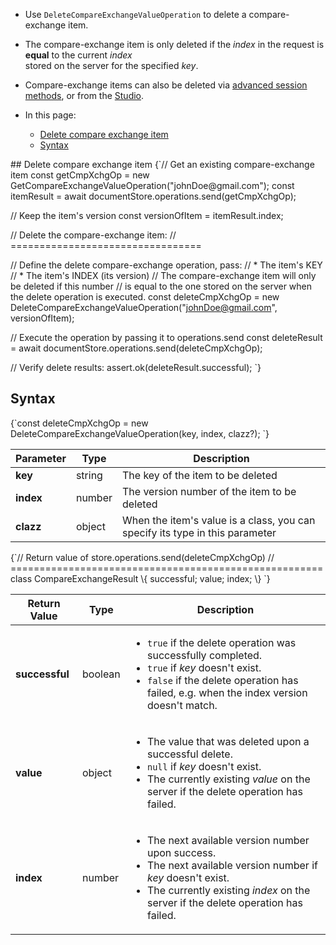 
<Admonition type="note" title="">

* Use `DeleteCompareExchangeValueOperation` to delete a compare-exchange item.  

* The compare-exchange item is only deleted if the _index_ in the request is __equal__ to the current _index_  
  stored on the server for the specified _key_.  

* Compare-exchange items can also be deleted via [advanced session methods](../../../client-api/session/cluster-transaction/compare-exchange.mdx), 
  or from the [Studio](../../../studio/database/documents/compare-exchange-view.mdx).

* In this page:  
  * [Delete compare exchange item](../../../client-api/operations/compare-exchange/delete-compare-exchange-value.mdx#delete-compare-exchange-item)
  * [Syntax](../../../client-api/operations/compare-exchange/delete-compare-exchange-value.mdx#syntax)  

</Admonition>
## Delete compare exchange item

<TabItem value="delete_1" label="delete_1">
<CodeBlock language="js">
{`// Get an existing compare-exchange item
const getCmpXchgOp = new GetCompareExchangeValueOperation("johnDoe@gmail.com");
const itemResult = await documentStore.operations.send(getCmpXchgOp);

// Keep the item's version
const versionOfItem = itemResult.index; 

// Delete the compare-exchange item:
// =================================

// Define the delete compare-exchange operation, pass:
// * The item's KEY
// * The item's INDEX (its version)
//   The compare-exchange item will only be deleted if this number 
//   is equal to the one stored on the server when the delete operation is executed.
const deleteCmpXchgOp = new DeleteCompareExchangeValueOperation("johnDoe@gmail.com", versionOfItem);

// Execute the operation by passing it to operations.send
const deleteResult = await documentStore.operations.send(deleteCmpXchgOp);

// Verify delete results:
assert.ok(deleteResult.successful);
`}
</CodeBlock>
</TabItem>



## Syntax

<TabItem value="syntax_1" label="syntax_1">
<CodeBlock language="js">
{`const deleteCmpXchgOp = new DeleteCompareExchangeValueOperation(key, index, clazz?);
`}
</CodeBlock>
</TabItem>

| Parameter   | Type   | Description                                                                  |
|-------------|--------|------------------------------------------------------------------------------|
| __key__     | string | The key of the item to be deleted                                            |
| __index__   | number | The version number of the item to be deleted                                 |
| __clazz__   | object | When the item's value is a class, you can specify its type in this parameter |

<TabItem value="syntax_2" label="syntax_2">
<CodeBlock language="js">
{`// Return value of store.operations.send(deleteCmpXchgOp)
// ======================================================
class CompareExchangeResult \{
    successful;
    value;
    index;
\}
`}
</CodeBlock>
</TabItem>

| Return Value   | Type    | Description                                                                                                                                                                                                                  |
|----------------|---------|------------------------------------------------------------------------------------------------------------------------------------------------------------------------------------------------------------------------------|
| __successful__ | boolean | <ul><li>`true` if the delete operation was successfully completed.</li><li>`true` if _key_ doesn't exist.</li><li>`false` if the delete operation has failed, e.g. when the index version doesn't match.</li></ul>           |
| __value__      | object  | <ul><li>The value that was deleted upon a successful delete.</li><li>`null` if _key_ doesn't exist.</li><li>The currently existing _value_ on the server if the delete operation has failed.</li></ul>                       |
| __index__      | number  | <ul><li>The next available version number upon success.</li><li>The next available version number if _key_ doesn't exist.</li><li>The currently existing _index_ on the server if the delete operation has failed.</li></ul> |



